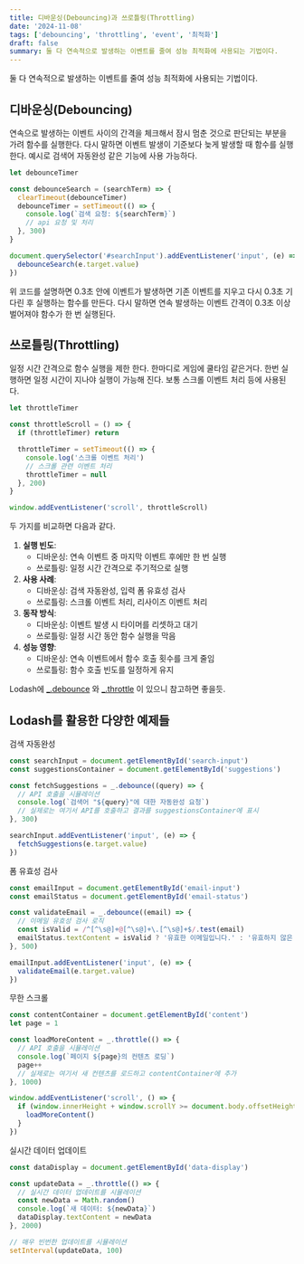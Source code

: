 ```yaml
---
title: 디바운싱(Debouncing)과 쓰로틀링(Throttling)
date: '2024-11-08'
tags: ['debouncing', 'throttling', 'event', '최적화']
draft: false
summary: 둘 다 연속적으로 발생하는 이벤트를 줄여 성능 최적화에 사용되는 기법이다.
---
```


둘 다 연속적으로 발생하는 이벤트를 줄여 성능 최적화에 사용되는 기법이다.

## 디바운싱(Debouncing)

연속으로 발생하는 이벤트 사이의 간격을 체크해서 잠시 멈춘 것으로 판단되는 부분을 가려 함수를 실행한다. 다시 말하면 이벤트 발생이 기준보다 늦게 발생할 때 함수를 실행한다. 예시로 검색어 자동완성 같은 기능에 사용 가능하다.

```jsx
let debounceTimer

const debounceSearch = (searchTerm) => {
  clearTimeout(debounceTimer)
  debounceTimer = setTimeout(() => {
    console.log(`검색 요청: ${searchTerm}`)
    // api 요청 및 처리
  }, 300)
}

document.querySelector('#searchInput').addEventListener('input', (e) => {
  debounceSearch(e.target.value)
})
```

위 코드를 설명하면 0.3초 안에 이벤트가 발생하면 기존 이벤트를 지우고 다시 0.3초 기다린 후 실행하는 함수를 만든다. 다시 말하면 연속 발생하는 이벤트 간격이 0.3초 이상 벌어져야 함수가 한 번 실행된다.

## 쓰로틀링(Throttling)

일정 시간 간격으로 함수 실행을 제한 한다. 한마디로 게임에 쿨타임 같은거다. 한번 실행하면 일정 시간이 지나야 실행이 가능해 진다. 보통 스크롤 이벤트 처리 등에 사용된다.

```jsx
let throttleTimer

const throttleScroll = () => {
  if (throttleTimer) return

  throttleTimer = setTimeout(() => {
    console.log('스크롤 이벤트 처리')
    // 스크롤 관련 이벤트 처리
    throttleTimer = null
  }, 200)
}

window.addEventListener('scroll', throttleScroll)
```

두 가지를 비교하면 다음과 같다.

1. **실행 빈도**:
   - 디바운싱: 연속 이벤트 중 마지막 이벤트 후에만 한 번 실행
   - 쓰로틀링: 일정 시간 간격으로 주기적으로 실행
2. **사용 사례**:
   - 디바운싱: 검색 자동완성, 입력 폼 유효성 검사
   - 쓰로틀링: 스크롤 이벤트 처리, 리사이즈 이벤트 처리
3. **동작 방식**:
   - 디바운싱: 이벤트 발생 시 타이머를 리셋하고 대기
   - 쓰로틀링: 일정 시간 동안 함수 실행을 막음
4. **성능 영향**:
   - 디바운싱: 연속 이벤트에서 함수 호출 횟수를 크게 줄임
   - 쓰로틀링: 함수 호출 빈도를 일정하게 유지

Lodash에 [\_.debounce](https://lodash.com/docs/4.17.15#debounce) 와 [\_.throttle](https://lodash.com/docs/4.17.15#throttle) 이 있으니 참고하면 좋을듯.

## Lodash를 활용한 다양한 예제들

검색 자동완성

```jsx
const searchInput = document.getElementById('search-input')
const suggestionsContainer = document.getElementById('suggestions')

const fetchSuggestions = _.debounce((query) => {
  // API 호출을 시뮬레이션
  console.log(`검색어 "${query}"에 대한 자동완성 요청`)
  // 실제로는 여기서 API를 호출하고 결과를 suggestionsContainer에 표시
}, 300)

searchInput.addEventListener('input', (e) => {
  fetchSuggestions(e.target.value)
})
```

폼 유효성 검사

```jsx
const emailInput = document.getElementById('email-input')
const emailStatus = document.getElementById('email-status')

const validateEmail = _.debounce((email) => {
  // 이메일 유효성 검사 로직
  const isValid = /^[^\s@]+@[^\s@]+\.[^\s@]+$/.test(email)
  emailStatus.textContent = isValid ? '유효한 이메일입니다.' : '유효하지 않은 이메일입니다.'
}, 500)

emailInput.addEventListener('input', (e) => {
  validateEmail(e.target.value)
})
```

무한 스크롤

```jsx
const contentContainer = document.getElementById('content')
let page = 1

const loadMoreContent = _.throttle(() => {
  // API 호출을 시뮬레이션
  console.log(`페이지 ${page}의 컨텐츠 로딩`)
  page++
  // 실제로는 여기서 새 컨텐츠를 로드하고 contentContainer에 추가
}, 1000)

window.addEventListener('scroll', () => {
  if (window.innerHeight + window.scrollY >= document.body.offsetHeight - 200) {
    loadMoreContent()
  }
})
```

실시간 데이터 업데이트

```jsx
const dataDisplay = document.getElementById('data-display')

const updateData = _.throttle(() => {
  // 실시간 데이터 업데이트를 시뮬레이션
  const newData = Math.random()
  console.log(`새 데이터: ${newData}`)
  dataDisplay.textContent = newData
}, 2000)

// 매우 빈번한 업데이트를 시뮬레이션
setInterval(updateData, 100)
```
